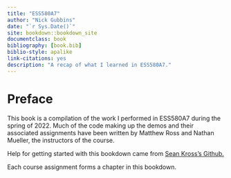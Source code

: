 ```yaml
--- 
title: "ESS580A7"
author: "Nick Gubbins"
date: "`r Sys.Date()`"
site: bookdown::bookdown_site
documentclass: book
bibliography: [book.bib]
biblio-style: apalike
link-citations: yes
description: "A recap of what I learned in ESS580A7."
---
```


# Preface {-}

This book is a compilation of the work I performed in ESS580A7 during the spring
of 2022. Much of the code making up the demos and their associated assignments 
have been written by Matthew Ross and Nathan Mueller, the instructors of the 
course. 

Help for getting started with this bookdown came from [Sean Kross's Github.](https://github.com/seankross/bookdown-start)

Each course assignment forms a chapter in this bookdown.